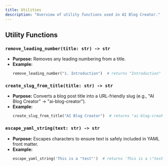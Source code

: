 ```yaml
---
title: Utilities
description: "Overview of utility functions used in AI Blog Creator."
---
```


## Utility Functions

### `remove_leading_number(title: str) -> str`
- **Purpose:** Removes any leading numbering from a title.  
- **Example:**  
  ```python
  remove_leading_number("1. Introduction")  # returns "Introduction"
  ```

### `create_slug_from_title(title: str) -> str`
- **Purpose:** Converts a blog post title into a URL-friendly slug (e.g., "AI Blog Creator" → "ai-blog-creator").  
- **Example:**  
  ```python
  create_slug_from_title("AI Blog Creator")  # returns "ai-blog-creator"
  ```

### `escape_yaml_string(text: str) -> str`
- **Purpose:** Escapes characters to ensure text is safely included in YAML front matter.  
- **Example:**  
  ```python
  escape_yaml_string('This is a "test"')  # returns 'This is a \"test\"'
  ```